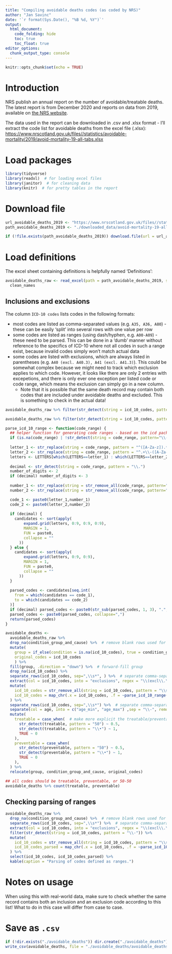 ```yaml
---
title: "Compiling avoidable deaths codes (as coded by NRS)"
author: "Jan Savinc"
date: '`r format(Sys.Date(), "%B %d, %Y")`'
output: 
  html_document:
    code_folding: hide
    toc: true
    toc_float: true
editor_options: 
  chunk_output_type: console
---
```



```r
knitr::opts_chunk$set(echo = TRUE)
```


# Introduction

NRS publish an annual report on the number of avoidable/treatable deaths. The latest report is from December 2020 and reports on data from 2019, available on [the NRS website](https://www.nrscotland.gov.uk/statistics-and-data/statistics/statistics-by-theme/vital-events/deaths/avoidable-mortality).

The data used in the report can be downloaded in .csv and .xlsx format - I'll extract the code list for avoidable deaths from the excel file (.xlsx): [https://www.nrscotland.gov.uk/files//statistics/avoidable-mortality/2019/avoid-mortality-19-all-tabs.xlsx](https://www.nrscotland.gov.uk/files//statistics/avoidable-mortality/2019/avoid-mortality-19-all-tabs.xlsx)


# Load packages

```r
library(tidyverse)
library(readxl)  # for loading excel files
library(janitor)  # for cleaning data
library(knitr)  # for pretty tables in the report
```


# Download file

```r
url_avoidable_deaths_2019 <- "https://www.nrscotland.gov.uk/files//statistics/avoidable-mortality/2019/avoid-mortality-19-all-tabs.xlsx"
path_avoidable_deaths_2019 <- "./downloaded_data/avoid-mortality-19-all-tabs.xlsx"

if (!file.exists(path_avoidable_deaths_2019)) download.file(url = url_avoidable_deaths_2019, destfile = path_avoidable_deaths_2019, mode = "wb")
```


# Load definitions

The excel sheet containing definitions is helpfully named 'Definitions':

```r
avoidable_deaths_raw <- read_excel(path = path_avoidable_deaths_2019, sheet = "Definitions", range = "A4:E225") %>%
  clean_names
```


## Inclusions and exclusions

The column `ICD-10 codes` lists codes in the following formats:

* most codes are listed as comma-separated values (e.g. `A35, A36, A80`) - these can be easily 'split' into several rows with one value per row
* some codes are listed as ranges (using dash/hyphen, e.g. `A00-A09`) - these need to be parsed. This can be done in a 'dumb' manner without reference to the specifics of ICD-10 where not all codes in such a range exist, because invalid codes simply won't match actual data
* some codes are listed with exclusions, which are always listed in parentheses (e.g. `A40 (excl. A40.3), A41 (excl. A41.3)`). This could be somewhat complex because we might need to track which exclusion applies to which code. However, it looks like there are only 2 entries with excepetions, and there is only ever one exception per listed code or code range, which means the exclusion can simply go in a new column.
    - Note that it is possible that the same death record may contain both codes that are included under avoidable deaths and excluded. This is something to check in the actual data!

```r
avoidable_deaths_raw %>% filter(str_detect(string = icd_10_codes, pattern = regex("excl", ignore_case = TRUE))) %>% kable(caption = "Entries with exclusions listed")

avoidable_deaths_raw %>% filter(str_detect(string = icd_10_codes, pattern = regex("\\-", ignore_case = TRUE))) %>% kable(caption = "Entries specifying code ranges")

parse_icd_10_range <- function(code_range) {
  ## helper function for generating code ranges - based on the icd package, function .icd10cm_get_majors_possible()
  if (is.na(code_range) | !str_detect(string = code_range, pattern="\\-")) return(code_range)
  
  letter_1 <- str_replace(string = code_range, pattern = "^([A-Za-z]).*$", replacement = "\\1")
  letter_2 <- str_replace(string = code_range, pattern = "^.+\\-([A-Za-z]).*$", replacement = "\\1")
  letters <- LETTERS[which(LETTERS==letter_1) : which(LETTERS==letter_2)]
  
  decimal <- str_detect(string = code_range, pattern = "\\.")
  number_of_digits <- 2
  if (decimal) number_of_digits <- 3
  
  number_1 <- str_replace(string = str_remove_all(code_range, pattern="\\."), pattern = "^[A-Za-z](\\d{1,3})\\-.*$", replacement = "\\1")
  number_2 <- str_replace(string = str_remove_all(code_range, pattern="\\."), pattern = "^.+\\-[A-Za-z](\\d{1,3})$", replacement = "\\1")

  code_1 <- paste0(letter_1,number_1)
  code_2 <- paste0(letter_2,number_2)
  
  if (decimal) {
    candidates <- sort(apply(
        expand.grid(letters, 0:9, 0:9, 0:9),
        MARGIN = 1,
        FUN = paste0,
        collapse = ""
      ))
  } else {
    candidates <- sort(apply(
        expand.grid(letters, 0:9, 0:9),
        MARGIN = 1,
        FUN = paste0,
        collapse = ""
      ))
  }
  
  parsed_codes <- candidates[seq.int(
    from = which(candidates == code_1),
    to = which(candidates == code_2)
  )]
  if (decimal) parsed_codes <- paste0(str_sub(parsed_codes, 1, 3), ".", str_sub(parsed_codes, 4, 4))
  parsed_codes <- paste0(parsed_codes, collapse=",")
  return(parsed_codes)
}
```


```r
avoidable_deaths <-
  avoidable_deaths_raw %>%
  drop_na(condition_group_and_cause) %>%  # remove blank rows used for blank space in the excel file
  mutate(
    group = if_else(condition = is.na(icd_10_codes), true = condition_group_and_cause, false = NA_character_),
    original_codes = icd_10_codes
    ) %>%
  fill(group, .direction = "down") %>%  # forward-fill group
  drop_na(icd_10_codes) %>%
  separate_rows(icd_10_codes, sep=",\\s*", ) %>%  # separate comma-separated values into rows so we have one entry per row
  extract(col = icd_10_codes, into = "exclusions", regex = "\\(excl\\.\\s*(.+)\\)", remove = FALSE) %>%  # extract the exclusions and put them in a separate column
  mutate(
    icd_10_codes = str_remove_all(string = icd_10_codes, pattern = "\\s*\\(excl.+\\)"),  # remove the exclusions from the code ranges
    icd_10_codes = map_chr(.x = icd_10_codes, .f = ~parse_icd_10_range(.x))
  ) %>%
  separate_rows(icd_10_codes, sep=",\\s*") %>%  # separate comma-separated values again now that we've converted them from the ranges
  separate(col = age, into = c("age_min", "age_max") ,sep = "\\-", remove = TRUE) %>%
  mutate(
    treatable = case_when(  # make more explicit the treatable/preventable distinction
      str_detect(treatable, pattern = "50") ~ 0.5,
      str_detect(treatable, pattern = "\\•") ~ 1,
      TRUE ~ 0
    ),
    preventable = case_when(
      str_detect(preventable, pattern = "50") ~ 0.5,
      str_detect(preventable, pattern = "\\•") ~ 1,
      TRUE ~ 0
    ),
  ) %>%
  relocate(group, condition_group_and_cause, original_codes)

## all codes should be treatable, preventable, or 50-50
avoidable_deaths %>% count(treatable, preventable)
```

## Checking parsing of ranges

```r
avoidable_deaths_raw %>%
  drop_na(condition_group_and_cause) %>%  # remove blank rows used for blank space in the excel file
  separate_rows(icd_10_codes, sep=",\\s*") %>%  # separate comma-separated values into rows so we have one entry per row
  extract(col = icd_10_codes, into = "exclusions", regex = "\\(excl\\.\\s*(.+)\\)", remove = FALSE) %>%  # extract the exclusions and put them in a separate column
  filter(str_detect(string = icd_10_codes, pattern = "\\-")) %>%
  mutate(
    icd_10_codes = str_remove_all(string = icd_10_codes, pattern = "\\s*\\(excl.+\\)"),  # remove the exclusions from the code ranges
    icd_10_codes_parsed = map_chr(.x = icd_10_codes, .f = ~parse_icd_10_range(.x))
  ) %>%
  select(icd_10_codes, icd_10_codes_parsed) %>% 
  kable(caption = "Parsing of codes defined as ranges.")
```


# Notes on usage

When using this with real-world data, make sure to check whether the same record contains both an inclusion and an exclusion code according to this list! What to do in this case will differ from case to case.

# Save as `.csv`

```r
if (!dir.exists("./avoidable_deaths")) dir.create("./avoidable_deaths")
write_csv(avoidable_deaths, file = "./avoidable_deaths/avoidable_deaths_2019_inclusions.csv")
```

